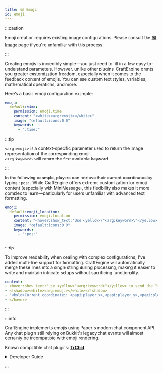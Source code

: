 ```yaml
---
title: 😀 Emoji
id: emoji
---
```


:::caution

Emoji creation requires existing image configurations. Please consult the [🖼️ Image](./image.mdx) page if you're unfamiliar with this process.

:::

Creating emojis is incredibly simple—you just need to fill in a few easy-to-understand parameters. However, unlike other plugins, CraftEngine grants you greater customization freedom, especially when it comes to the feedback content of emojis. You can use custom text styles, variables, mathematical operations, and more.

Here's a basic emoji configuration example:

```yaml
emoji:
  default:time:
    permission: emoji.time
    content: "<white><arg:emoji></white>"
    image: "default:icons:0:0"
    keywords:
      - ":time:"
```

:::tip

`<arg:emoji>` is a context-specific parameter used to return the image representation of the corresponding emoji. \
`<arg:keyword>` will return the first available keyword

:::

In the following example, players can retrieve their current coordinates by typing `:pos:`. While CraftEngine offers extreme customization for emoji content (especially with MiniMessage), this flexibility also makes it more complex to learn—particularly for users unfamiliar with advanced text formatting.

```yaml
emoji:
  default:emoji_location:
    permission: emoji.location
    content: "<hover:show_text:'Use <yellow>\"<arg:keyword>\"</yellow> to send the \"<arg:emoji>\" emoji'><!shadow><white><arg:emoji></white></!shadow><bold>Current coordinates: <papi:player_x>,<papi:player_y>,<papi:player_z></bold></hover>"
    image: "default:icons:0:0"
    keywords:
      - ":pos:"
```

<div style={{textAlign: 'center'}}>
  <img src="/img/emoji_1.png" alt="" />
</div>

:::tip

To improve readability when dealing with complex configurations, I've added multi-line support for formatting. CraftEngine will automatically merge these lines into a single string during processing, making it easier to write and maintain intricate setups without sacrificing functionality.

```yaml
content:
- <hover:show_text:'Use <yellow>"<arg:keyword>"</yellow> to send the "<arg:emoji>" emoji'>
- <!shadow><white><arg:emoji></white></!shadow>
- "<bold>Current coordinates: <papi:player_x>,<papi:player_y>,<papi:player_z></bold>"
- </hover>
```
:::

:::info

CraftEngine implements emojis using Paper's modern chat component API. Any chat plugin still relying on Bukkit's legacy chat events will almost certainly be incompatible with emoji rendering.

Known compatible chat plugins: [**TrChat**](https://github.com/TrPlugins/TrChat)

<details>
  <summary>Developer Guide</summary>

  ```java
import io.papermc.paper.event.player.AsyncChatEvent;
import net.kyori.adventure.text.Component;
import net.kyori.adventure.text.minimessage.Context;
import net.kyori.adventure.text.minimessage.MiniMessage;
import net.kyori.adventure.text.minimessage.ParsingException;
import net.kyori.adventure.text.minimessage.tag.Tag;
import net.kyori.adventure.text.minimessage.tag.resolver.ArgumentQueue;
import net.kyori.adventure.text.minimessage.tag.resolver.TagResolver;
import org.bukkit.entity.Player;
import org.bukkit.event.EventHandler;
import org.bukkit.event.Listener;
import org.jetbrains.annotations.NotNull;
import org.jetbrains.annotations.Nullable;

public class ChatListener implements Listener {
    public static final String CHAT_FORMAT = "<gray><player>: <chat>";

    @EventHandler(ignoreCancelled = true)
    public void onAsyncChat(AsyncChatEvent event) {
        Component chatMessage = event.message();
        Component formattedChatMessage = MiniMessage.miniMessage().deserialize(CHAT_FORMAT, new PlayerTagResolver(event.getPlayer()), new ChatMessageTagResolver(chatMessage));
        // do further process
    }

    public static class PlayerTagResolver implements TagResolver {
        private final Player sender;

        public PlayerTagResolver(Player sender) {
            this.sender = sender;
        }

        @Override
        public boolean has(@NotNull String name) {
            return name.equals("player");
        }

        @Override
        public @Nullable Tag resolve(@NotNull String name, @NotNull ArgumentQueue arguments, @NotNull Context ctx) throws ParsingException {
            return Tag.inserting(Component.text(sender.getName()));
        }
    }

    public static class ChatMessageTagResolver implements TagResolver {
        private final @NotNull Component chatMessage;

        public ChatMessageTagResolver(@NotNull Component chatMessage) {
            this.chatMessage = chatMessage;
        }

        @Override
        public boolean has(@NotNull String name) {
            return name.equals("chat");
        }

        @Override
        public @Nullable Tag resolve(@NotNull String name, @NotNull ArgumentQueue arguments, @NotNull Context ctx) throws ParsingException {
            return Tag.selfClosingInserting(this.chatMessage);
        }
    }
}

  ```

</details>

:::